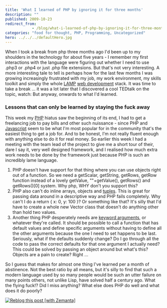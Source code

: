 ```yaml
---
title: 'What I learned of PHP by ignoring it for three months'
description: ""
published: 2009-10-23
redirect_from: 
            - /blog/what-i-learned-of-php-by-ignoring-it-for-three-months/swizec/782
categories: "food for thought, PHP, Programming, Uncategorized"
hero: ../../../defaultHero.jpg
---
```

When I took a break from php three months ago I&#x27;d been up to my shoulders in the technology for about five years - I remember my first interactions with the language were figuring out whether I need to use .php3 or .php4 or just .php file extensions. But that&#x27;s not very interesting. A more interesting tale to tell is perhaps how for the last few months I was growing increasingly frustrated with my job, my work environment, my skills toolkit and simply the whole [LAMP](http://en.wikipedia.org/wiki/LAMP_%28software_bundle%29 "LAMP (software bundle)") [web development](http://en.wikipedia.org/wiki/Web_development "Web development") stack. It was time to take a break ... it was a lot later that I discovered a cool TEDtalk on the topic, watch:  But anyway, onwards to what I&#x27;d learned.

### Lessons that can only be learned by staying the fuck away

This week my [PHP](http://en.wikipedia.org/wiki/PHP "PHP") hiatus saw the beginning of its end, I had to get a freelancing job to pay bills and other such nuissance - since PHP and [Javascript](http://en.wikipedia.org/wiki/JavaScript "JavaScript") seem to be what I&#x27;m most popular for in the community that&#x27;s the easiest thing to get a job for. And to be honest, I&#x27;m not really fluent enough with anything else to do it for real money. So earlier this week I had a meeting with the team lead of the project to give me a short tour of their, dare I say it, very well designed framework, and I realised how much extra work needs to be done by the framework just because PHP is such an incredibly lame language.

1. PHP doesn&#x27;t have support for that thing where you can use objects right out of a function. So we need a getScalar, getString, getRows, getRow function instead of a lovely getValue, &quot;&quot;+getValue(), getRows() and getRows()\[0] system. Why php, WHY don&#x27;t you support this?
2. PHP also can&#x27;t do inline arrays, objects and [tuples](http://en.wikipedia.org/wiki/Tuple "Tuple"). This is great for passing data around in a descriptive way and PHP fails completely. Why can&#x27;t I do a return { x: 0, y: 100 }? Or something like that? It&#x27;s silly that I&#x27;d have to create a whole new Vector class that doesn&#x27;t do anything other than hold two values.
3. Another thing PHP desperately needs are [keyword arguments](http://en.wikipedia.org/wiki/Named_parameter "Named parameter"), or whatever they&#x27;re called. It should be possible to call a function that has default values and define specific arguments without having to define all the other arguments because the one I need to set happens to be last. Seriously, what if the defaults suddenly change? Do I go through all the code to pass the correct defaults for that one argument I actually need? This could be solved by passing an object around but what&#x27;s this? Objects are a pain to create? Right ...

So I guess that makes for almost one thing I&#x27;ve learned per a month of abstinence. Not the best ratio by all means, but it&#x27;s silly to find that such a modern language used by so many people would be such an utter failure on many points others, not unlike Lisp, have solved half a century ago. What the flying fuck!? Did I miss anything? What else does PHP do well and what does it do poorly?

[![Reblog this post \[with Zemanta\]](http://img.zemanta.com/reblog_e.png?x-id=f73732bc-0b95-4fab-9868-7484a0ee6556)](http://reblog.zemanta.com/zemified/f73732bc-0b95-4fab-9868-7484a0ee6556/ "Reblog this post \[with Zemanta]")